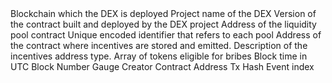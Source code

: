 <ParamField path="blockchain">
Blockchain which the DEX is deployed
</ParamField>
<ParamField path="project">
Project name of the DEX
</ParamField>
<ParamField path="version">
Version of the contract built and deployed by the DEX project
</ParamField>
<ParamField path="pool_contract">
Address of the liquidity pool contract
</ParamField>
<ParamField path="pool_id">
Unique encoded identifier that refers to each pool
</ParamField>
<ParamField path="incentives_contract">
Address of the contract where incentives are stored and emitted.
</ParamField>
<ParamField path="incentives_type">
Description of the incentives address type.
</ParamField>
<ParamField path="allowed_rewards">
Array of tokens eligible for bribes
</ParamField>
<ParamField path="evt_block_time">
Block time in UTC
</ParamField>
<ParamField path="evt_block_number">
Block Number
</ParamField>
<ParamField path="contract_address">
Gauge Creator Contract Address
</ParamField>
<ParamField path="evt_tx_hash">
Tx Hash
</ParamField>
<ParamField path="evt_index">
Event index
</ParamField>
